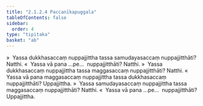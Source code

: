 ```yaml
---
title: "2.1.2.4 Paccanīkapuggala"
tableOfContents: false
sidebar:
  order: 4
type: "tipitaka"
basket: "ab"
---
```



<DynamicBreadcrumb />

<Division number="43">

<Paragraph number="288">
»  Yassa dukkhasaccaṃ nuppajjittha tassa samudayasaccaṃ nuppajjitthāti? Natthi.
</Paragraph>

<Paragraph number="289">
«  Yassa vā pana …pe…  nuppajjitthāti? Natthi.
</Paragraph>

<Paragraph number="290">
»  Yassa dukkhasaccaṃ nuppajjittha tassa maggasaccaṃ nuppajjitthāti? Natthi.
</Paragraph>

<Paragraph number="291">
«  Yassa vā pana maggasaccaṃ nuppajjittha tassa dukkhasaccaṃ nuppajjitthāti? Uppajjittha.
</Paragraph>

</Division>
<Division number="44">

<Paragraph number="292">
»  Yassa samudayasaccaṃ nuppajjittha tassa maggasaccaṃ nuppajjitthāti? Natthi.
</Paragraph>

<Paragraph number="293">
«  Yassa vā pana …pe…  nuppajjitthāti? Uppajjittha.
</Paragraph>
</Division>